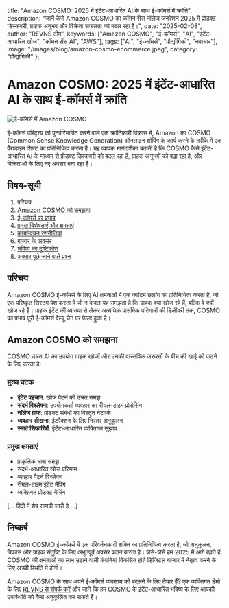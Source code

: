   title: "Amazon COSMO: 2025 में इंटेंट-आधारित AI के साथ ई-कॉमर्स में क्रांति",
  description: "जानें कैसे Amazon COSMO का कॉमन सेंस नॉलेज जनरेशन 2025 में प्रोडक्ट डिस्कवरी, ग्राहक अनुभव और विक्रेता सफलता को बदल रहा है।",
  date: "2025-02-08",
  author: "REVNS टीम",
  keywords: ["Amazon COSMO", "ई-कॉमर्स", "AI", "इंटेंट-आधारित खोज", "कॉमन सेंस AI", "AWS"],
  tags: ["AI", "ई-कॉमर्स", "प्रौद्योगिकी", "नवाचार"],
  image: "/images/blog/amazon-cosmo-ecommerce.jpeg",
  category: "प्रौद्योगिकी"
};

# Amazon COSMO: 2025 में इंटेंट-आधारित AI के साथ ई-कॉमर्स में क्रांति

![ई-कॉमर्स में Amazon COSMO](/images/blog/amazon-cosmo-ecommerce.jpeg)

ई-कॉमर्स परिदृश्य को पुनर्परिभाषित करने वाले एक क्रांतिकारी विकास में, Amazon का COSMO (Common Sense Knowledge Generation) ऑनलाइन शॉपिंग के कार्य करने के तरीके में एक पैराडाइम शिफ्ट का प्रतिनिधित्व करता है। यह व्यापक मार्गदर्शिका बताती है कि COSMO कैसे इंटेंट-आधारित AI के माध्यम से प्रोडक्ट डिस्कवरी को बदल रहा है, ग्राहक अनुभवों को बढ़ा रहा है, और विक्रेताओं के लिए नए अवसर बना रहा है।

## विषय-सूची

1. परिचय
2. [Amazon COSMO को समझना](#cosmo-understanding)
3. [ई-कॉमर्स पर प्रभाव](#impact-on-ecommerce)
4. [प्रमुख विशेषताएं और क्षमताएं](#key-features)
5. [कार्यान्वयन रणनीतियां](#implementation)
6. [बाजार के अवसर](#market-opportunities)
7. [भविष्य का दृष्टिकोण](#future-outlook)
8. [अक्सर पूछे जाने वाले प्रश्न](#faq)

## परिचय

Amazon COSMO ई-कॉमर्स के लिए AI क्षमताओं में एक क्वांटम छलांग का प्रतिनिधित्व करता है, जो एक परिष्कृत सिस्टम पेश करता है जो न केवल यह समझता है कि ग्राहक क्या खोज रहे हैं, बल्कि वे क्यों खोज रहे हैं। ग्राहक इंटेंट की व्याख्या से लेकर अत्यधिक प्रासंगिक परिणामों की डिलीवरी तक, COSMO का प्रभाव पूरी ई-कॉमर्स वैल्यू चेन पर फैला हुआ है।

## Amazon COSMO को समझना

COSMO उन्नत AI का उपयोग ग्राहक खोजों और उनकी वास्तविक जरूरतों के बीच की खाई को पाटने के लिए करता है:

### मुख्य घटक
- **इंटेंट पहचान**: खोज पैटर्न की उन्नत समझ
- **संदर्भ विश्लेषण**: उपयोगकर्ता व्यवहार का रीयल-टाइम प्रोसेसिंग
- **नॉलेज ग्राफ**: प्रोडक्ट संबंधों का विस्तृत नेटवर्क
- **व्यवहार सीखना**: इंटरैक्शन के लिए निरंतर अनुकूलन
- **स्मार्ट सिफारिशें**: इंटेंट-आधारित व्यक्तिगत सुझाव

### प्रमुख क्षमताएं
- प्राकृतिक भाषा समझ
- संदर्भ-आधारित खोज परिणाम
- व्यवहार पैटर्न विश्लेषण
- रीयल-टाइम इंटेंट मैपिंग
- व्यक्तिगत प्रोडक्ट मैचिंग

[... हिंदी में शेष सामग्री जारी है ...]

## निष्कर्ष

Amazon COSMO ई-कॉमर्स में एक परिवर्तनकारी शक्ति का प्रतिनिधित्व करता है, जो अनुकूलन, विकास और ग्राहक संतुष्टि के लिए अभूतपूर्व अवसर प्रदान करता है। जैसे-जैसे हम 2025 में आगे बढ़ते हैं, COSMO की क्षमताओं का लाभ उठाने वाली कंपनियां विकसित होते डिजिटल बाजार में नेतृत्व करने के लिए अच्छी स्थिति में होंगी।

Amazon COSMO के साथ अपने ई-कॉमर्स व्यवसाय को बदलने के लिए तैयार हैं? एक व्यक्तिगत डेमो के लिए [REVNS से संपर्क करें](https://www.revns.com/contact) और जानें कि हम COSMO के इंटेंट-आधारित भविष्य के लिए आपकी उपस्थिति को कैसे अनुकूलित कर सकते हैं। 